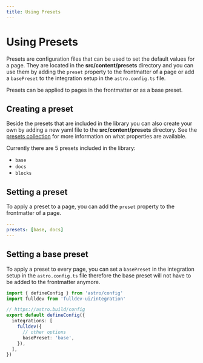 ```yaml
---
title: Using Presets
---
```


# Using Presets

Presets are configuration files that can be used to set the default values for a page. They are located in the **src/content/presets** directory and you can use them by adding the `preset` property to the frontmatter of a page or add a `basePreset` to the integration setup in the `astro.config.ts` file.

Presets can be applied to pages in the frontmatter or as a base preset.

## Creating a preset

Beside the presets that are included in the library you can also create your own by adding a new yaml file to the **src/content/presets** directory. See the [presets collection](/content-collections/presets/) for more information on what properties are available.

Currently there are 5 presets included in the library:

- `base`
- `docs`
- `blocks`

## Setting a preset

To apply a preset to a page, you can add the `preset` property to the frontmatter of a page.

```yml
---
presets: [base, docs]
---
```

## Setting a base preset

To apply a preset to every page, you can set a `basePreset` in the integration setup in the `astro.config.ts` file therefore the base preset will not have to be added to the frontmatter anymore.

```ts
import { defineConfig } from 'astro/config'
import fulldev from 'fulldev-ui/integration'

// https://astro.build/config
export default defineConfig({
  integrations: [
    fulldev({
      // other options
      basePreset: 'base',
    }),
  ],
})
```
